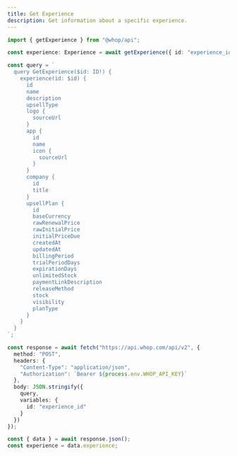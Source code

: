 ```yaml
---
title: Get Experience
description: Get information about a specific experience.
---
```


<CodeGroup>

```typescript @whop/api
import { getExperience } from "@whop/api";

const experience: Experience = await getExperience({ id: "experience_id" });
```

```typescript GraphQL
const query = `
  query GetExperience($id: ID!) {
    experience(id: $id) {
      id
      name
      description
      upsellType
      logo {
        sourceUrl
      }
      app {
        id
        name
        icon {
          sourceUrl
        }
      }
      company {
        id
        title
      }
      upsellPlan {
        id
        baseCurrency
        rawRenewalPrice
        rawInitialPrice
        initialPriceDue
        createdAt
        updatedAt
        billingPeriod
        trialPeriodDays
        expirationDays
        unlimitedStock
        paymentLinkDescription
        releaseMethod
        stock
        visibility
        planType
      }
    }
  }
`;

const response = await fetch("https://api.whop.com/api/v2", {
  method: "POST",
  headers: {
    "Content-Type": "application/json",
    "Authorization": `Bearer ${process.env.WHOP_API_KEY}`
  },
  body: JSON.stringify({
    query,
    variables: {
      id: "experience_id"
    }
  })
});

const { data } = await response.json();
const experience = data.experience;
```

</CodeGroup> 